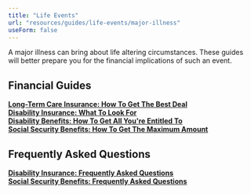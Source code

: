 ```yaml
---
title: "Life Events"
url: "resources/guides/life-events/major-illness"
useForm: false
---
```

  
A major illness can bring about life altering circumstances. These guides will better prepare you for the financial implications of such an event.  
  

Financial Guides
----------------

[**Long-Term Care Insurance: How To Get The Best Deal**](/resources/guides/life-events/long-term-insurance-fg)  
[**Disability Insurance: What To Look For**](/resources/guides/life-events/disability-insurance-fg)  
[**Disability Benefits: How To Get All You're Entitled To**](/resources/guides/life-events/disability-benefits-fg)  
[**Social Security Benefits: How To Get The Maximum Amount**](/resources/guides/life-events/social-security-benefits-fg)  

Frequently Asked Questions
--------------------------

[**Disability Insurance: Frequently Asked Questions**](/resources/guides/frequently-asked-questions/disability-insurance-faq)  
[**Social Security Benefits: Frequently Asked Questions**](/resources/guides/frequently-asked-questions/social-security-benefits-faq)  